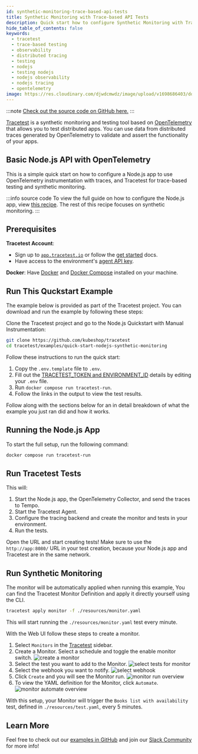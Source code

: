 ```yaml
---
id: synthetic-monitoring-trace-based-api-tests
title: Synthetic Monitoring with Trace-based API Tests
description: Quick start how to configure Synthetic Monitoring with Trace-based API tests with a Node.js app using OpenTelemetry manual instrumentation with traces.
hide_table_of_contents: false
keywords:
  - tracetest
  - trace-based testing
  - observability
  - distributed tracing
  - testing
  - nodejs
  - testing nodejs
  - nodejs observability
  - nodejs tracing
  - opentelemetry
image: https://res.cloudinary.com/djwdcmwdz/image/upload/v1698686403/docs/Blog_Thumbnail_14_rsvkmo.jpg
---
```


:::note
[Check out the source code on GitHub here.](https://github.com/kubeshop/tracetest/tree/main/examples/quick-start-nodejs-synthetic-monitoring)
:::

[Tracetest](https://tracetest.io/) is a synthetic monitoring and testing tool based on [OpenTelemetry](https://opentelemetry.io/) that allows you to test distributed apps. You can use data from distributed traces generated by OpenTelemetry to validate and assert the functionality of your apps.

## Basic Node.js API with OpenTelemetry

This is a simple quick start on how to configure a Node.js app to use OpenTelemetry instrumentation with traces, and Tracetest for trace-based testing and synthetic monitoring.

:::info source code
To view the full guide on how to configure the Node.js app, view [this recipe](/examples-tutorials/recipes/running-tracetest-without-a-trace-data-store-with-manual-instrumentation). The rest of this recipe focuses on synthetic monitoring.
:::

## Prerequisites

**Tracetest Account**:

- Sign up to [`app.tracetest.io`](https://app.tracetest.io) or follow the [get started](/getting-started/installation) docs.
- Have access to the environment's [agent API key](https://app.tracetest.io/retrieve-token).

**Docker**: Have [Docker](https://docs.docker.com/get-docker/) and [Docker Compose](https://docs.docker.com/compose/install/) installed on your machine.

## Run This Quckstart Example

The example below is provided as part of the Tracetest project. You can download and run the example by following these steps:

Clone the Tracetest project and go to the Node.js Quickstart with Manual Instrumentation:

```bash
git clone https://github.com/kubeshop/tracetest
cd tracetest/examples/quick-start-nodejs-synthetic-monitoring
```

Follow these instructions to run the quick start:

1. Copy the `.env.template` file to `.env`.
2. Fill out the [TRACETEST_TOKEN and ENVIRONMENT_ID](https://app.tracetest.io/retrieve-token) details by editing your `.env` file.
3. Run `docker compose run tracetest-run`.
4. Follow the links in the output to view the test results.

Follow along with the sections below for an in detail breakdown of what the example you just ran did and how it works.

## Running the Node.js App

To start the full setup, run the following command:

```bash
docker compose run tracetest-run
```

## Run Tracetest Tests

This will:
1. Start the Node.js app, the OpenTelemetry Collector, and send the traces to Tempo.
2. Start the Tracetest Agent.
3. Configure the tracing backend and create the monitor and tests in your environment.
4. Run the tests.

Open the URL and start creating tests! Make sure to use the `http://app:8080/` URL in your test creation, because your Node.js app and Tracetest are in the same network.

## Run Synthetic Monitoring

The monitor will be automatically applied when running this example, You can find the Tracetest Monitor Definition and apply it directly yourself using the CLI.

```bash
tracetest apply monitor -f ./resources/monitor.yaml
```

This will start running the `./resources/monitor.yaml` test every minute.

With the Web UI follow these steps to create a monitor.

1. Select `Monitors` in the [Tracetest](https://app.tracetest.io/) sidebar.
2. Create a Monitor. Select a schedule and toggle the enable monitor switch.
   ![create a monitor](https://res.cloudinary.com/djwdcmwdz/image/upload/v1721921382/docs/app.tracetest.io_organizations_ttorg_e66318ba6544b856_environments_ttenv_8fca16a31b8b6e24_monitors_page_1_guf2id.png)
3. Select the test you want to add to the Monitor.
   ![select tests for monitor](https://res.cloudinary.com/djwdcmwdz/image/upload/v1721921383/docs/app.tracetest.io_organizations_ttorg_e66318ba6544b856_environments_ttenv_8fca16a31b8b6e24_monitors_page_1_1_dsbb1k.png)
4. Select the webhook you want to notify.
   ![select webhook](https://res.cloudinary.com/djwdcmwdz/image/upload/v1721921382/docs/app.tracetest.io_organizations_ttorg_e66318ba6544b856_environments_ttenv_8fca16a31b8b6e24_monitors_page_1_2_rzz5vm.png)
5. Click `Create` and you will see the Monitor run.
   ![monitor run overview](https://res.cloudinary.com/djwdcmwdz/image/upload/v1721921382/docs/app.tracetest.io_organizations_ttorg_e66318ba6544b856_environments_ttenv_8fca16a31b8b6e24_monitors_page_1_3_pktmr0.png)
6. To view the YAML definition for the Monitor, click `Automate`.
   ![monitor automate overview](https://res.cloudinary.com/djwdcmwdz/image/upload/v1721921383/docs/app.tracetest.io_organizations_ttorg_e66318ba6544b856_environments_ttenv_8fca16a31b8b6e24_monitors_page_1_4_ysjbnx.png)

With this setup, your Monitor will trigger the `Books list with availability` test, defined in `./resources/test.yaml`, every 5 minutes.

## Learn More

Feel free to check out our [examples in GitHub](https://github.com/kubeshop/tracetest/tree/main/examples) and join our [Slack Community](https://dub.sh/tracetest-community) for more info!
